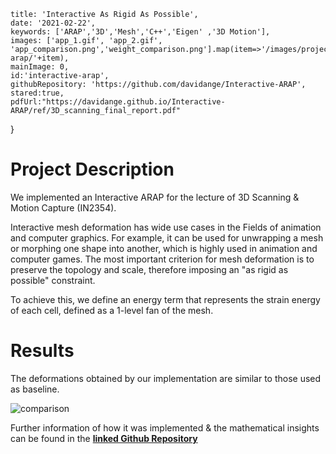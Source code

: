 
    title: 'Interactive As Rigid As Possible',
    date: '2021-02-22',
    keywords: ['ARAP','3D','Mesh','C++','Eigen' ,'3D Motion'],
    images: ['app_1.gif', 'app_2.gif', 'app_comparison.png','weight_comparison.png'].map(item=>'/images/projects/interactive-arap/'+item),
    mainImage: 0,
    id:'interactive-arap',
    githubRepository: 'https://github.com/davidange/Interactive-ARAP',
    stared:true,
    pdfUrl:"https://davidange.github.io/Interactive-ARAP/ref/3D_scanning_final_report.pdf"
}


# Project Description

We implemented an Interactive ARAP for the lecture of 3D Scanning & Motion Capture (IN2354).

Interactive mesh deformation has wide use cases in the Fields of animation and computer
graphics. For example, it can be used for unwrapping a mesh or morphing one shape
into another, which is highly used in animation and computer games. The most important criterion for mesh deformation is to preserve 
the topology and scale, therefore imposing an "as rigid as possible" constraint. 

To achieve this, we define an energy term that represents the strain energy of each cell, defined as a 1-level fan of  the mesh.

# Results

The deformations obtained by our implementation are similar to those used as baseline.

![comparison](/images/projects/interactive-arap/app_comparison.png)



Further information of how it was implemented & the mathematical insights can be found in the **[linked Github Repository](https://github.com/davidange/Interactive-ARAP)**